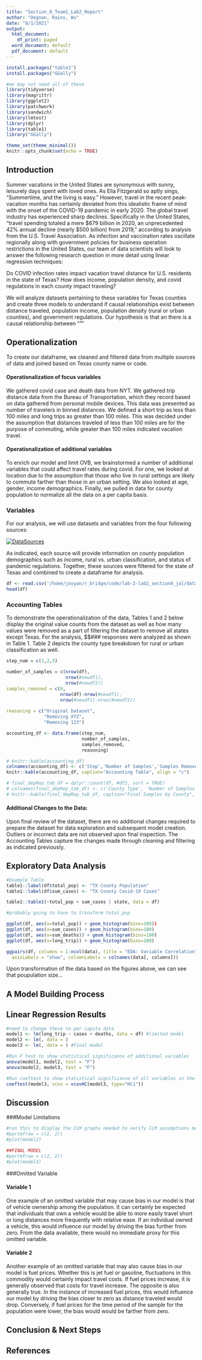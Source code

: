 ```yaml
---
title: "Section_8_Team1_Lab2_Report"
author: "Degnan, Rains, Wu"
date: "8/1/2021"
output:
  html_document:
    df_print: paged
  word_document: default
  pdf_document: default
---
```


```r
install.packages("table1")
install.packages("GGally")

#we may not need all of these
library(tidyverse)
library(magrittr)
library(ggplot2)
library(patchwork)
library(sandwich)
library(lmtest)
library(dplyr)
library(table1)
library("GGally")

theme_set(theme_minimal())
knitr::opts_chunk$set(echo = TRUE)

```

## Introduction

Summer vacations in the United States are synonymous with sunny, leisurely days spent with loved ones. As Ella Fitzgerald so aptly sings, “Summertime, and the living is easy.” However, travel in the recent peak-vacation months has certainly deviated from this idealistic frame of mind with the onset of the COVID-19 pandemic in early 2020. The global travel industry has experienced sharp declines. Specifically in the United States, “travel spending totaled a mere $679 billion in 2020, an unprecedented 42% annual decline (nearly $500 billion) from 2019,” according to analysis from the U.S. Travel Association. 
As infection and vaccination rates oscillate regionally along with government policies for business operation restrictions in the United States, our team of data scientists will look to answer the following research question in more detail using linear regression techniques: 

Do COVID infection rates impact vacation travel distance for U.S. residents in the state of Texas? 
How does income, population density, and covid regulations in each county impact traveling? 

We will analyze datasets pertaining to these variables for Texas counties and create three models to understand if causal relationships exist between distance traveled, population income, population density (rural or urban counties), and government regulations. Our hypothesis is that an there is a causal relationship between """

## Operationalization

To create our dataframe, we cleaned and filtered data from multiple sources of data and joined based on Texas county name or code. 

#### Operationalization of focus variables
We gathered covid case and death data from NYT. We gathered trip distance data from the Bureau of Transportation, which they record based on data gathered from personal mobile devices. This data was presented as number of travelers in binned distances. We defined a short trip as less than 100 miles and long trips as greater than 100 miles. This was decided under the assumption that distances traveled of less than 100 miles are for the purpose of commuting, while greater than 100 miles indicated vacation travel.

#### Operationalization of additional variables
To enrich our model and limit OVB, we brainstormed a number of additional variables that could affect travel rates during covid. For one, we looked at location due to the assumption that those who live in rural settings are likely to commute farther than those in an urban setting. We also looked at age, gender, income demographics. Finally, we pulled in data for county population to normalize all the data on a per capita basis. 

### Variables

For our analysis, we will use datasets and variables from the four following sources:

[![DataSources](lab2datatable.JPG)](https://ibb.co/zQ3yj2K)

As indicated, each source will provide information on county population demographics such as income, rural vs. urban classification, and status of pandemic regulations. Together, these sources were filtered for the state of Texas and combined to create a dataframe for analysis.

```r
df <- read.csv('/home/jovyan/r_bridge/code/lab-2-lab2_section8_jal/data/interim/covid_trips_interim.csv')
head(df)

```


### Accounting Tables

To demonstrate the operationalization of the data, Tables 1 and 2 below display the original value counts from the dataset as well as how many values were removed as a part of filtering the dataset to remove all states except Texas. For the analysis, $$### responses were analyzed as shown in Table 1. Table 2 depicts the county type breakdown for rural or urban classification as well. 

```r

step_num = c(1,2,3)

number_of_samples = c(nrow(df),
                      nrow(#newdf1),
                      nrow(#newdf2))                      
samples_removed = c(0,
                    nrow(df)-nrow(#newdf1),
                    nrow(#newdf1)-nrow(#newdf2))
                    
reasoning = c("Original Dataset",
              "Removing XYZ",
              "Removing 123")

accounting_df <- data.frame(step_num,
                            number_of_samples,
                            samples_removed,
                            reasoning)

# knitr::kable(accounting_df)
colnames(accounting_df) <- c('Step','Number of Samples','Samples Removed', 'Reason')
knitr::kable(accounting_df, caption="Accounting Table", align = "c")

# final_depRep_tab_df = dplyr::count(df, #df2, sort = TRUE)
# colnames(final_depRep_tab_df) <- c('County Type', 'Number of Samples')
# knitr::kable(final_depRep_tab_df, caption="Final Samples by County", align = "c")
```


#### Additional Changes to the Data:

Upon final review of the dataset, there are no additional changes required to prepare the dataset for data exploration and subsequent model creation. Outliers or incorrect data are not observed upon final inspection. The Accounting Tables capture the changes made through cleaning and filtering as indicated previously.

## Exploratory Data Analysis


```r
#Example Table
table1::label(df$total_pop) <- "TX County Population"
table1::label(df$sum_cases) <- "TX County Covid-19 Cases"

table1::table1(~total_pop + sum_cases | state, data = df)

#probably going to have to transform total_pop

ggplot(df, aes(x=total_pop)) + geom_histogram(bins=100))
ggplot(df, aes(x=sum_cases)) + geom_histogram(bins=100)
ggplot(df, aes(x=sum_deaths)) + geom_histogram(bins=100) 
ggplot(df, aes(x=long_trip)) + geom_histogram(bins=100)

ggpairs(df, columns = 1:ncol(data), title = "EDA: Variable Correlation",  
  axisLabels = "show", columnLabels = colnames(data[, columns]))

```

Upon transformation of the data based on the figures above, we can see that poupulation size...

## A Model Building Process

## Linear Regression Results

```r

#need to change these to per capita data
model1 <- lm(long_trip ~ cases + deaths, data = df) #limited model
model2 <- lm(, data = )
model3 <- lm(, data = ) #final model

#Run F test to show statistical significance of additional variables
anova(model1, model2, test = "F")
anova(model2, model3, test = "F")

#Run coeftest to show statistical significanve of all variables in the model
coeftest(model3, vcov = vcovHC(model3, type="HC1"))
```

## Discussion
###Model Limitations

```r

#run this to display the CLM graphs needed to verify CLM assumptions met
#par(mfrow = c(2, 2))
#plot(model2)

##FINAL MODEL
#par(mfrow = c(2, 2))
#plot(model3)

```

###Omitted Variable 

<!-- If the team has taken up an explanatory (i.e. causal) question to evaluate, then identify what you think are the most important omitted variables that bias results you care about. For each variable you name, you should reason about the direction of bias caused by omitting this variable. If you can argue whether the bias is large or small, that is even better. State whether you have any variables available that may proxy (even imperfectly) for the omitted variable. Pay particular attention to whether each omitted variable bias is towards zero or away from zero. You will use this information to judge whether the effects you find are likely to be real, or whether they might be entirely an artifact of omitted variable bias. -->

#### Variable 1

One example of an omitted variable that may cause bias in our model is that of vehicle ownership among the population. It can certainly be expected that individuals that own a vehicle would be able to more easily travel short or long distances more frequently with relative ease. If an individual owned a vehicle, this would influence our model by driving the bias further from zero. From the data available, there would no immediate proxy for this omitted variable.

#### Variable 2

Another example of an omitted variable that may also cause bias in our model is fuel prices. Whether this is jet fuel or gasoline, fluctuations in this commodity would certainly impact travel costs. If fuel prices increase, it is generally observed that costs for travel increase. The opposite is also generally true. In the instance of increased fuel prices, this would influence our model by driving the bias closer to zero as distance traveled would drop. Conversely, if fuel prices for the time period of the sample for the population were lower, the bias would would be farther from zero.

## Conclusion & Next Steps

## References

